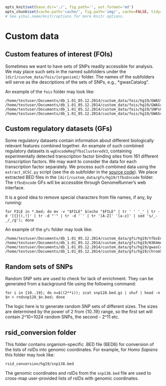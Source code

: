```r

opts_knit$set(base.dir='./', fig.path='', out.format='md')
opts_chunk$set(cache.path='cache/', fig.path='img/', cache=FALSE, tidy=TRUE, fig.keep='high', echo=TRUE, dpi=300, out.width=700, prompt=FALSE, comment='##', results='markup', eval=FALSE)
# See yihui.name/knitr/options for more Knitr options.
```

Custom data
============

Custom features of interest (FOIs)
-----------------------------

Sometimes we want to have sets of SNPs readily accessible for analysis. We may place such sets in the named subfolders under the `[dir]/custom_data/fois/[organism]/` folder. The names of the subfolders will serve as the descriptions of the sets of SNPs, e.g., *gwasCatalog".

An example of the `fois` folder may look like:

```
/home/testuser/Documents/db_1.01_05.12.2014/custom_data/fois/hg19/GWAStest1/*.bed
/home/testuser/Documents/db_1.01_05.12.2014/custom_data/fois/hg19/GWASrand/*.bed
/home/testuser/Documents/db_1.01_05.12.2014/custom_data/fois/hg19/SNPsCommonRand/*.bed
/home/testuser/Documents/db_1.01_05.12.2014/custom_data/fois/hg19/GWAScatalogFull/*.bed
```

Custom regulatory datasets (GFs)
-----------------------

Some regulatory datasets contain information about different biologically relevant features combined together. An example of such combined regulatory datasets is `wgEncodeRegTfbsClusteredV3`, containing experimentally detected transcription factor binding sites from 161 different transcription factors. We may want to consider the data for each transcription factor separately. We process such combined data using the `extract_UCSC.py` script (see the `db` subfolder in the [source code](https://github.com/mdozmorov/genome_runner)). We place extracted BED files in the `[dir]/custom_data/gfs/hg19/tfbsEncode` folder. The `tfbsEncode` GFs will be accessible through GenomeRunner's web interface.

It is a good idea to remove special characters from file names, if any, by running:

```
for FILE in *.bed; do mv -v "$FILE" $(echo "$FILE" | tr ' ' '_' | tr -d '[{}(),!]' | tr -d "'" | tr -d '`' | tr '[A-Z]' '[a-z]' | sed 's/_-_/_/g'); done
```

An example of the `gfs` folder may look like:

```
/home/testuser/Documents/db_1.01_05.12.2014/custom_data/gfs/hg19/tfbsEncode/*.bed
/home/testuser/Documents/db_1.01_05.12.2014/custom_data/gfs/hg19/H3K4me3/*.bed
/home/testuser/Documents/db_1.01_05.12.2014/custom_data/gfs/hg19/gwasCatalog/*.bed
/home/testuser/Documents/db_1.01_05.12.2014/custom_data/gfs/hg19/chromStates/*.bed
```

Random sets of SNPs
--------------------
Random SNP sets are used to check for lack of enrichment. They can be generated from a background file using the following command:
```
for i in {10..19}; do n=$((2**i)); zcat snp128.bed.gz | shuf | head -n $n > rndsnp128_$n.bed; done
```

The logic here is to generate random SNP sets of different sizes. The sizes are determined by the power of 2 from {10..19} range, so the first set will contain 2^10=1024 random SNPs, the second - 2^11 etc. 

rsid_conversion folder
-----------------------
This folder contains organism-specific .BED file (BED6) for conversion of the lists of rsIDs into genomic coordinates. For example, for *Homo Sapiens* this folder may look like:
```
rsid_conversion/hg19/snp138.bed
```
The genomic coordinates and rsIDs from the `snp138.bed` file are used to cross-map user-provided lists of rsIDs with genomic coordinates.
